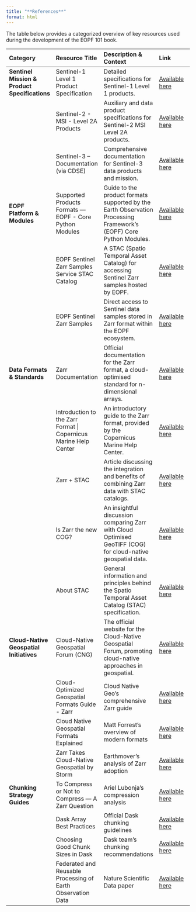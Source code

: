 ```yaml
---
title: "**References**"
format: html
---
```


The table below provides a categorized overview of key resources used during the development of the EOPF 101 book.

| Category                      | Resource Title                                                                    | Description & Context                                                                                                                                              | Link                                                                                                                                                                                                                                                                                              |
|:------------------------------|:----------------------------------------------------------------------------------|:-------------------------------------------------------------------------------------------------------------------------------------------------------------------|:--------------------------------------------------------------------------------------------------------------------------------------------------------------------------------------------------------------------------------------------------------------------------------------------------|
| **Sentinel Mission & Product Specifications** | Sentinel-1 Level 1 Product Specification                                          | Detailed specifications for Sentinel-1 Level 1 products.                                                                                                           | [Available here](https://s1.pages.eopf.copernicus.eu/s1-l12-rp/main/pfs/level_1_product_specification.html)                                                                                                                                                                                                |
|                               | Sentinel-2 - MSI - Level 2A Products                                              | Auxiliary and data product specifications for Sentinel-2 MSI Level 2A products.                                                                                    | [Available here](https://s2.pages.eopf.copernicus.eu/pdfs-adfs/MSI/L2/PDFS_S2_MSI_L2.myst.html)                                                                                                                                                                                                         |
|                               | Sentinel-3 – Documentation (via CDSE)                                             | Comprehensive documentation for Sentinel-3 data products and mission.                                                                                              | [Available here](https://documentation.dataspace.copernicus.eu/Data/SentinelMissions/Sentinel3.html)                                                                                                                                                                                                  |
| **EOPF Platform & Modules** | Supported Products Formats — EOPF - Core Python Modules                           | Guide to the product formats supported by the Earth Observation Processing Framework's (EOPF) Core Python Modules.                                                 | [Available here](https://cpm.pages.eopf.copernicus.eu/eopf-cpm/main/eoproduct-user-guide/supported_formats.html)                                                                                                                                                                                      |
|                               | EOPF Sentinel Zarr Samples Service STAC Catalog                                   | A STAC (Spatio Temporal Asset Catalog) for accessing Sentinel Zarr samples hosted by EOPF.                                                                         | [Available here](https://stac.browser.user.eopf.eodc.eu/?.language=en)                                                                                                                                                                                                                                |
|                               | EOPF Sentinel Zarr Samples                                                        | Direct access to Sentinel data samples stored in Zarr format within the EOPF ecosystem.                                                                            | [Available here](https://zarr.eopf.copernicus.eu/)                                                                                                                                                                                                                                                    |
| **Data Formats & Standards** | Zarr Documentation                                                                | Official documentation for the Zarr format, a cloud-optimised standard for n-dimensional arrays.                                                                   | [Available here](https://zarr.dev/)                                                                                                                                                                                                                                                                   |
|                               | Introduction to the Zarr Format \| Copernicus Marine Help Center                  | An introductory guide to the Zarr format, provided by the Copernicus Marine Help Center.                                                                           | [Available here](https://help.marine.copernicus.eu/en/articles/10401542-introduction-to-the-zarr-format)                                                                                                                                                                                              |
|                               | Zarr + STAC                                                                       | Article discussing the integration and benefits of combining Zarr data with STAC catalogs.                                                                         | [Available here](https://element84.com/software-engineering/zarr-stac/)                                                                                                                                                                                                                               |
|                               | Is Zarr the new COG?                                                              | An insightful discussion comparing Zarr with Cloud Optimised GeoTIFF (COG) for cloud-native geospatial data.                                                       | [Available here](https://element84.com/software-engineering/is-zarr-the-new-cog/)                                                                                                                                                                                                                     |
|                               | About STAC                                                                        | General information and principles behind the Spatio Temporal Asset Catalog (STAC) specification.                                                                  | [Available here](https://stacspec.org/en/about/)                                                                                                                                                                                                                                                      |
| **Cloud-Native Geospatial Initiatives** | Cloud-Native Geospatial Forum (CNG)                                             | The official website for the Cloud-Native Geospatial Forum, promoting cloud-native approaches in geospatial.                                                       | [Available here](https://cloudnativegeo.org/)                                                                                                                                                                                                                                                         |
| | Cloud-Optimized Geospatial Formats Guide - Zarr | Cloud Native Geo's comprehensive Zarr guide | [Available here](https://guide.cloudnativegeo.org/zarr/intro.html) |
| | Cloud Native Geospatial Formats Explained       | Matt Forrest's overview of modern formats| [Available here](https://forrest.nyc/cloud-native-geospatial-formats-geoparquet-zarr-cog-and-pmtiles-explained/)|
| | Zarr Takes Cloud-Native Geospatial by Storm | Earthmover's analysis of Zarr adoption | [Available here](https://earthmover.io/blog/zarr-takes-cloud-native-geospatial-by-storm) |
| **Chunking Strategy Guides** | To Compress or Not to Compress — A Zarr Question | Ariel Lubonja's compression analysis | [Available here](https://medium.com/@lubonjaariel/to-compress-or-not-to-compress-a-zarr-question-812160b3777d) |
| | Dask Array Best Practices | Official Dask chunking guidelines | [Available here](https://docs.dask.org/en/latest/array-best-practices.html) |
| | Choosing Good Chunk Sizes in Dask | Dask team's chunking recommendations | [Available here](https://blog.dask.org/2021/11/02/choosing-dask-chunk-sizes) |
| | Federated and Reusable Processing of Earth Observation Data | Nature Scientific Data paper | [Available here](https://www.nature.com/articles/s41597-025-04513-y) |